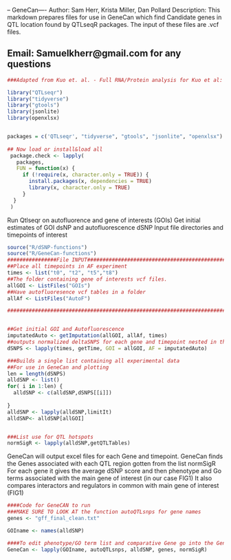 -- GeneCan----
Author: Sam Herr, Krista Miller, Dan Pollard
Description: This markdown prepares files for use in GeneCan which find Candidate genes in
            QTL location found by QTLseqR packages. The input of these files are .vcf                    files.
            
Email: Samuelkherr@gmail.com for any questions
-------------------------

```{r load packages} 

###Adapted from Kuo et. al. - Full RNA/Protein analysis for Kuo et al: A simple mass-action model predicts protein timecourses from mRNA trajectories during a dynamic response in S. cerevisiae

library("QTLseqr")
library("tidyverse")
library("gtools")
library(jsonlite)
library(openxlsx)


packages = c('QTLseqr', "tidyverse", "gtools", "jsonlite", "openxlsx")
 
## Now load or install&load all
 package.check <- lapply(
   packages,
   FUN = function(x) {
     if (!require(x, character.only = TRUE)) {
       install.packages(x, dependencies = TRUE)
       library(x, character.only = TRUE)
     }
  }
 )
```


Run Qtlseqr on autofluorence and gene of interests (GOIs) 
Get initial estimates of GOI dsNP and autofluorescence dSNP
Input file directories and  timepoints of interest

```{r}

source("R/dSNP-functions")
source("R/GeneCan-functions")
################File INPUT#############################################################
##Place all timepoints in AF experiment
times <- list("t0", "t2", "t5","t8")
##The folder containing gene of interests vcf files.
allGOI <- ListFiles("GOIs")
##Have autofluoresence vcf tables in a folder
allAf <- ListFiles("AutoF")

##########################################################################################


##Get initial GOI and Autofluorescence
imputatedAuto <- getImputation(allGOI, allAf, times)
##outputs normalized deltaSNPS for each gene and timepoint nested in their respective timepoint 
dSNPS <- lapply(times, getTime, GOI = allGOI, AF = imputatedAuto)

###Builds a single list containing all experimental data
##For use in GeneCan and plotting
len = length(dSNPS)
alldSNP <- list()
for( i in 1:len) {
  alldSNP <- c(alldSNP,dSNPS[[i]])
  
} 
alldSNP <- lapply(alldSNP,limitIt)
alldSNP<- alldSNP[allGOI]


###List use for QTL hotspots
normSigR <- lapply(alldSNP,getQTLTables) 

```


GeneCan will output excel files for each Gene and timepoint.
GeneCan finds the Genes associated with each QTL region gotten from the list normSigR
For each gene it gives the average dSNP score and then phenotype and Go terms associated with the main gene of interest (in our case FIG1)
It also compares interactors and regulators in common with main gene of interest (FIG1)

```{r}
####Code for GeneCAN to run
###MAKE SURE TO LOOK AT the function autoQTLsnps for gene names
genes <- "gff_final_clean.txt"

GOIname <- names(alldSNP)

####To edit phenotype/GO term list and comparative Gene go into the Genecan-function itself on line 393.
GeneCan <- lapply(GOIname, autoQTLsnps, alldSNP, genes, normSigR)
```

